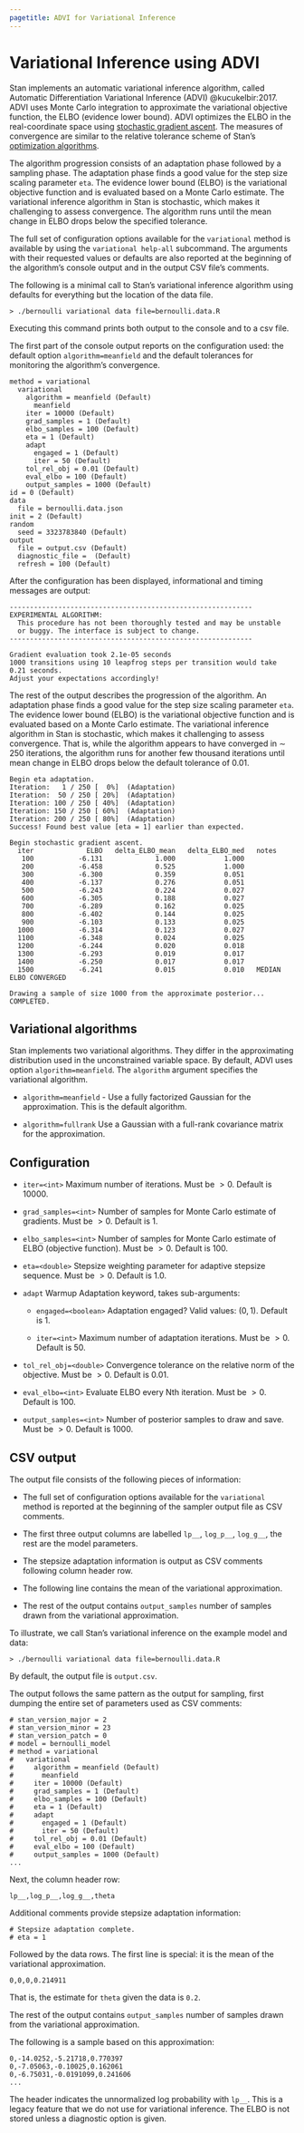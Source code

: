 ```yaml
---
pagetitle: ADVI for Variational Inference
---
```


# Variational Inference using ADVI

Stan implements an automatic variational inference algorithm, called
Automatic Differentiation Variational Inference (ADVI) @kucukelbir:2017.
ADVI uses Monte Carlo integration to approximate the variational
objective function, the ELBO (evidence lower bound).
ADVI optimizes the ELBO in the real-coordinate space using
[stochastic gradient ascent](https://mc-stan.org/docs/reference-manual/variational.html#stochastic-gradient-ascent).
The measures of convergence are similar to the
relative tolerance scheme of Stan's
[optimization algorithms](https://mc-stan.org/docs/reference-manual/optimization.html).

The algorithm progression consists of an adaptation phase followed by a sampling phase.
The adaptation phase finds a good value for the step size scaling parameter `eta`.
The evidence lower bound (ELBO) is the variational objective function and is evaluated based on a Monte Carlo estimate.
The variational inference algorithm in Stan is stochastic,
which makes it challenging to assess convergence.
The algorithm runs until the mean change in ELBO drops below
the specified tolerance.

The full set of configuration options available for the `variational` method
is available by using the `variational help-all` subcommand. The arguments
with their requested values or defaults are also reported at the beginning
of the algorithm's console output and in the output CSV file's comments.

The following is a minimal call to Stan's variational inference
algorithm using defaults for everything but the location of the data
file.

```
> ./bernoulli variational data file=bernoulli.data.R
```

Executing this command prints both output to the console and
to a csv file.

The first part of the console output reports on the configuration used:
the default option `algorithm=meanfield` and the default
tolerances for monitoring the algorithm's convergence.
```
method = variational
  variational
    algorithm = meanfield (Default)
      meanfield
    iter = 10000 (Default)
    grad_samples = 1 (Default)
    elbo_samples = 100 (Default)
    eta = 1 (Default)
    adapt
      engaged = 1 (Default)
      iter = 50 (Default)
    tol_rel_obj = 0.01 (Default)
    eval_elbo = 100 (Default)
    output_samples = 1000 (Default)
id = 0 (Default)
data
  file = bernoulli.data.json
init = 2 (Default)
random
  seed = 3323783840 (Default)
output
  file = output.csv (Default)
  diagnostic_file =  (Default)
  refresh = 100 (Default)
```
After the configuration has been displayed, informational and
timing messages are output:
```
------------------------------------------------------------
EXPERIMENTAL ALGORITHM:
  This procedure has not been thoroughly tested and may be unstable
  or buggy. The interface is subject to change.
------------------------------------------------------------

Gradient evaluation took 2.1e-05 seconds
1000 transitions using 10 leapfrog steps per transition would take 0.21 seconds.
Adjust your expectations accordingly!
```
The rest of the output describes the progression of the algorithm.
An adaptation phase finds a good value for the step size scaling
parameter `eta`. The evidence lower bound (ELBO) is the variational
objective function and is evaluated based on a Monte Carlo estimate.
The variational inference algorithm in Stan is stochastic, which makes
it challenging to assess convergence. That is, while the algorithm
appears to have converged in $\sim$ 250 iterations, the algorithm runs
for another few thousand iterations until mean change in ELBO drops
below the default tolerance of 0.01.
```
Begin eta adaptation.
Iteration:   1 / 250 [  0%]  (Adaptation)
Iteration:  50 / 250 [ 20%]  (Adaptation)
Iteration: 100 / 250 [ 40%]  (Adaptation)
Iteration: 150 / 250 [ 60%]  (Adaptation)
Iteration: 200 / 250 [ 80%]  (Adaptation)
Success! Found best value [eta = 1] earlier than expected.

Begin stochastic gradient ascent.
  iter             ELBO   delta_ELBO_mean   delta_ELBO_med   notes
   100           -6.131             1.000            1.000
   200           -6.458             0.525            1.000
   300           -6.300             0.359            0.051
   400           -6.137             0.276            0.051
   500           -6.243             0.224            0.027
   600           -6.305             0.188            0.027
   700           -6.289             0.162            0.025
   800           -6.402             0.144            0.025
   900           -6.103             0.133            0.025
  1000           -6.314             0.123            0.027
  1100           -6.348             0.024            0.025
  1200           -6.244             0.020            0.018
  1300           -6.293             0.019            0.017
  1400           -6.250             0.017            0.017
  1500           -6.241             0.015            0.010   MEDIAN ELBO CONVERGED

Drawing a sample of size 1000 from the approximate posterior...
COMPLETED.
```


## Variational algorithms

Stan implements two variational algorithms.
They differ in the approximating distribution used in the unconstrained variable space.
By default, ADVI uses option `algorithm=meanfield`.
The `algorithm` argument specifies the variational algorithm.

- `algorithm=meanfield` - Use a fully factorized Gaussian for the approximation.
This is the default algorithm.

- `algorithm=fullrank` Use a Gaussian with a full-rank covariance matrix
for the approximation.


## Configuration

- `iter=<int>` Maximum number of iterations. Must be $> 0$. Default is $10000$.

- `grad_samples=<int>` Number of samples for Monte Carlo estimate of gradients. Must be $> 0$. Default is $1$.

- `elbo_samples=<int>` Number of samples for Monte Carlo estimate of ELBO (objective function). Must be $> 0$. Default is $100$.

- `eta=<double>` Stepsize weighting parameter for adaptive stepsize sequence. Must be $> 0$. Default is $1.0$.

- `adapt` Warmup Adaptation keyword, takes sub-arguments:

    + `engaged=<boolean>` Adaptation engaged? Valid values: $(0, 1)$. Default is $1$.

    + `iter=<int>` Maximum number of adaptation iterations. Must be $> 0$. Default is $50$.

- `tol_rel_obj=<double>` Convergence tolerance on the relative norm of the objective.  Must be $> 0$. Default is $0.01$.

- `eval_elbo=<int>` Evaluate ELBO every Nth iteration. Must be $> 0$. Default is 100.

- `output_samples=<int>` Number of posterior samples to draw and save. Must be $> 0$. Default is 1000.

## CSV output

The output file consists of the following pieces of information:

- The full set of configuration options available for the `variational` method is
reported at the beginning of the sampler output file as CSV comments.

- The first three output columns are labelled `lp__`, `log_p__`, `log_g__`, the rest are the model parameters.

- The stepsize adaptation information is output as CSV comments following column header row.

- The following line contains the mean of the variational approximation.

- The rest of the output contains `output_samples` number of samples drawn from the variational approximation.

To illustrate, we call Stan's variational inference on the example model and data:
```
> ./bernoulli variational data file=bernoulli.data.R
```

By default, the output file is `output.csv`.

The output follows the same pattern as the output for
sampling, first dumping the entire set of parameters used
as CSV comments:
```
# stan_version_major = 2
# stan_version_minor = 23
# stan_version_patch = 0
# model = bernoulli_model
# method = variational
#   variational
#     algorithm = meanfield (Default)
#       meanfield
#     iter = 10000 (Default)
#     grad_samples = 1 (Default)
#     elbo_samples = 100 (Default)
#     eta = 1 (Default)
#     adapt
#       engaged = 1 (Default)
#       iter = 50 (Default)
#     tol_rel_obj = 0.01 (Default)
#     eval_elbo = 100 (Default)
#     output_samples = 1000 (Default)
...
```
Next, the column header row:
```
lp__,log_p__,log_g__,theta
```
Additional comments provide stepsize adaptation information:
```
# Stepsize adaptation complete.
# eta = 1
```

Followed by the data rows. The first line is special:
it is the mean of the variational approximation.

```
0,0,0,0.214911
```
That is, the estimate for `theta` given the data is `0.2`.

The rest of the output contains `output_samples` number of samples
drawn from the variational approximation.

The following is a sample based on this approximation:
```
0,-14.0252,-5.21718,0.770397
0,-7.05063,-0.10025,0.162061
0,-6.75031,-0.0191099,0.241606
...
```

The header indicates the unnormalized log probability with `lp__`.
This is a legacy feature that we do not use for variational inference.
The ELBO is not stored unless a diagnostic option is given.

